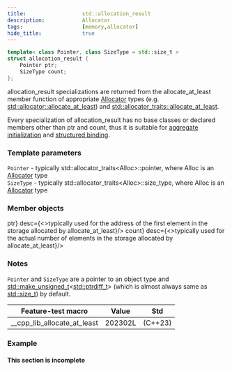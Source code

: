 ```yaml
---
title:                  std::allocation_result
description:            Allocator
tags:                   [memory,allocator]
hide_title:             true
---
```



<ClassSummary name="allocation_result" namespaces="std" folder="memory" headerName="memory"/>

```cpp title='Since C++23'
template< class Pointer, class SizeType = std::size_t >
struct allocation_result {
    Pointer ptr;
    SizeType count;
};
```

allocation_result specializations are returned from the allocate_at_least member function of appropriate [Allocator](/docs/std/named_req/Allocator) 
types (e.g. [std::allocator::allocate_at_least](/docs/std/memory/_allocator/allocate_at_least)) and [std::allocator_traits::allocate_at_least](/docs/std/memory/_allocator_traits/allocate_at_least).

Every specialization of allocation_result has no base classes or declared members other than ptr and count, thus it is suitable for 
[aggregate initialization](/) and [structured binding](/).

### Template parameters

`Pointer`	-	typically std::allocator_traits&lt;Alloc>::pointer, where Alloc is an [Allocator](/docs/std/named_req/Allocator) type <br/>
`SizeType`	-	typically std::allocator_traits&lt;Alloc>::size_type, where Alloc is an [Allocator](/docs/std/named_req/Allocator) type

### Member objects

<SymbolTable>
    <Symbol pub name={<>ptr<Version v='cpp23'></Version></>}   desc={<>typically used for the address of the first element in the storage allocated by allocate_at_least</>}/>
    <Symbol pub name={<>count<Version v='cpp23'></Version></>} desc={<>typically used for the actual number of elements in the storage allocated by allocate_at_least</>}/>
</SymbolTable>

### Notes
`Pointer` and `SizeType` are a pointer to an object type and [std::make_unsigned_t](/docs/std/types/make_unsigned)&lt;[std::ptrdiff_t](/docs/std/types/ptrdiff_t)&gt; 
(which is almost always same as [std::size_t](/docs/std/types/size_t)) by default. 

|      Feature-test macro     |  Value  |   Std   |
|:---------------------------:|:-------:|:-------:|
| __cpp_lib_allocate_at_least | 202302L | (C++23) |

### Example
#### This section is incomplete